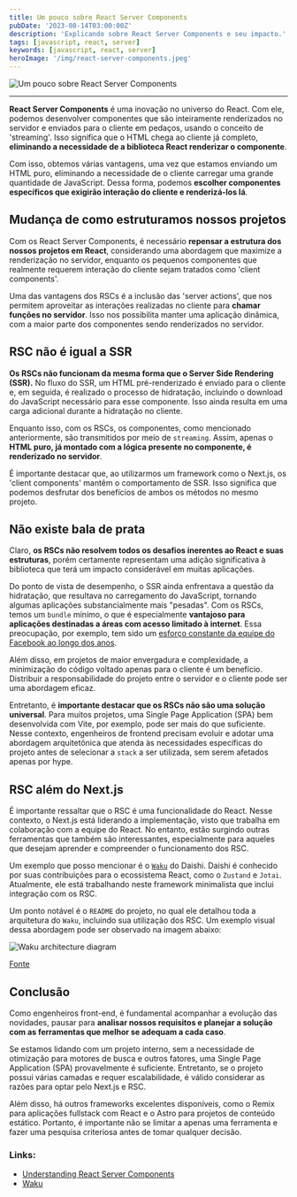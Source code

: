 ```yaml
---
title: Um pouco sobre React Server Components
pubDate: '2023-08-14T03:00:00Z'
description: 'Explicando sobre React Server Components e seu impacto.'
tags: [javascript, react, server]
keywords: [javascript, react, server]
heroImage: '/img/react-server-components.jpeg'
---
```


<img src="/img/react-server-components.jpeg" alt="Um pouco sobre React Server Components" />

---

**React Server Components** é uma inovação no universo do React. Com ele, podemos
desenvolver componentes que são inteiramente renderizados no servidor e enviados
para o cliente em pedaços, usando o conceito de 'streaming'. Isso significa que
o HTML chega ao cliente já completo, **eliminando a necessidade de a biblioteca
React renderizar o componente**.

Com isso, obtemos várias vantagens, uma vez que estamos enviando um HTML puro,
eliminando a necessidade de o cliente carregar uma grande quantidade de JavaScript.
Dessa forma, podemos **escolher componentes específicos que exigirão interação do
cliente e renderizá-los lá**.

## Mudança de como estruturamos nossos projetos

Com os React Server Components, é necessário **repensar a estrutura dos nossos
projetos em React**, considerando uma abordagem que maximize a renderização no
servidor, enquanto os pequenos componentes que realmente requerem interação do
cliente sejam tratados como 'client components'.

Uma das vantagens dos RSCs é a inclusão das 'server actions', que nos permitem
aproveitar as interações realizadas no cliente para **chamar funções no servidor**.
Isso nos possibilita manter uma aplicação dinâmica, com a maior parte dos
componentes sendo renderizados no servidor.

## RSC não é igual a SSR

**Os RSCs não funcionam da mesma forma que o Server Side Rendering (SSR).** No fluxo
do SSR, um HTML pré-renderizado é enviado para o cliente e, em seguida, é
realizado o processo de hidratação, incluindo o download do JavaScript necessário
para esse componente. Isso ainda resulta em uma carga adicional durante a
hidratação no cliente.

Enquanto isso, com os RSCs, os componentes, como mencionado anteriormente, são
transmitidos por meio de `streaming`. Assim, apenas o **HTML puro, já montado com a
lógica presente no componente, é renderizado no servidor**.

É importante destacar que, ao utilizarmos um framework como o Next.js, os
'client components' mantêm o comportamento de SSR. Isso significa que podemos
desfrutar dos benefícios de ambos os métodos no mesmo projeto.

## Não existe bala de prata

Claro, **os RSCs não resolvem todos os desafios inerentes ao React e suas estruturas**,
porém certamente representam uma adição significativa à biblioteca que terá um
impacto considerável em muitas aplicações.

Do ponto de vista de desempenho, o SSR ainda enfrentava a questão da hidratação,
que resultava no carregamento do JavaScript, tornando algumas aplicações
substancialmente mais "pesadas". Com os RSCs, temos um `bundle` mínimo, o que é
especialmente **vantajoso para aplicações destinadas a áreas com acesso limitado à
internet**. Essa preocupação, por exemplo, tem sido um
[esforço constante da equipe do Facebook ao longo dos anos](https://www.fiercewireless.com/wireless/facebook-open-sources-tool-to-let-developers-test-apps-2g-3g-and-lte-network-conditions).

Além disso, em projetos de maior envergadura e complexidade, a minimização do
código voltado apenas para o cliente é um benefício. Distribuir a responsabilidade
do projeto entre o servidor e o cliente pode ser uma abordagem eficaz.

Entretanto, é **importante destacar que os RSCs não são uma solução universal**.
Para muitos projetos, uma Single Page Application (SPA) bem desenvolvida com Vite,
por exemplo, pode ser mais do que suficiente. Nesse contexto, engenheiros de
frontend precisam evoluir e adotar uma abordagem arquitetônica que atenda às
necessidades específicas do projeto antes de selecionar a `stack` a ser utilizada,
sem serem afetados apenas por hype.

## RSC além do Next.js

É importante ressaltar que o RSC é uma funcionalidade do React. Nesse contexto,
o Next.js está liderando a implementação, visto que trabalha em colaboração com
a equipe do React. No entanto, estão surgindo outras ferramentas que também são
interessantes, especialmente para aqueles que desejam aprender e compreender o
funcionamento dos RSC.

Um exemplo que posso mencionar é o [`Waku`](https://github.com/dai-shi/waku) do
Daishi. Daishi é conhecido por suas contribuições para o ecossistema React, como
o `Zustand` e `Jotai`. Atualmente, ele está trabalhando neste framework minimalista
que inclui integração com os RSC.

Um ponto notável é o `README` do projeto, no qual ele detalhou toda a arquitetura
do `Waku`, incluindo sua utilização dos RSC. Um exemplo visual dessa abordagem pode
ser observado na imagem abaixo:

![Waku architecture diagram](https://user-images.githubusercontent.com/490574/244907551-482c60ba-3a92-45ba-b7cc-9a077110ce44.png)

[Fonte](https://excalidraw.com/#json=XGEA5V5JVU3AZSri7fXOw,Q95v26_30v05jwwQeU_tjw)

## Conclusão

Como engenheiros front-end, é fundamental acompanhar a evolução das novidades,
pausar para **analisar nossos requisitos e planejar a solução com as ferramentas
que melhor se adequam a cada caso**.

Se estamos lidando com um projeto interno, sem a necessidade de otimização para
motores de busca e outros fatores, uma Single Page Application (SPA) provavelmente
é suficiente. Entretanto, se o projeto possui várias camadas e requer escalabilidade,
é válido considerar as razões para optar pelo Next.js e RSC.

Além disso, há outros frameworks excelentes disponíveis, como o Remix para
aplicações fullstack com React e o Astro para projetos de conteúdo estático.
Portanto, é importante não se limitar a apenas uma ferramenta e fazer uma pesquisa
criteriosa antes de tomar qualquer decisão.

### Links:

- [Understanding React Server Components](https://vercel.com/blog/understanding-react-server-components)
- [Waku](https://github.com/dai-shi/waku)
